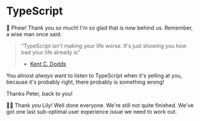 # TypeScript

🦺 Phew! Thank you so much! I'm so glad that is now behind us. Remember, a wise
man once said:

> "TypeScript isn't making your life worse. It's just showing you how bad your
> life already is"
>
> - [Kent C. Dodds](https://twitter.com/kentcdodds/status/1540025247134429185)

You almost _always_ want to listen to TypeScript when it's yelling at you,
because it's probably right, there probably is something wrong!

Thanks Peter, back to you!

👨‍💼 Thank _you_ Lily! Well done everyone. We're still not quite finished. We've
got one last sub-optimal user experience issue we need to work out.
